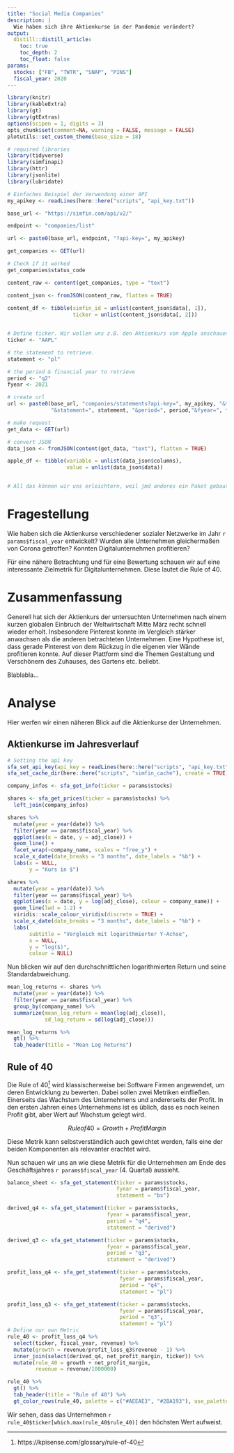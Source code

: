 ```yaml
---
title: "Social Media Companies"
description: | 
  Wie haben sich ihre Aktienkurse in der Pandemie verändert?
output:
  distill::distill_article:
    toc: true
    toc_depth: 2
    toc_float: false
params:
  stocks: ["FB", "TWTR", "SNAP", "PINS"]
  fiscal_year: 2020
---
```



```r
library(knitr)
library(kableExtra)
library(gt)
library(gtExtras)
options(scipen = 1, digits = 3)
opts_chunk$set(comment=NA, warning = FALSE, message = FALSE)
plotutils::set_custom_theme(base_size = 18)
```



```r
# required libraries
library(tidyverse)
library(simfinapi)
library(httr)
library(jsonlite)
library(lubridate)
```



```r
# Einfaches Beispiel der Verwendung einer API
my_apikey <- readLines(here::here("scripts", "api_key.txt"))

base_url <- "https://simfin.com/api/v2/"

endpoint <- "companies/list"

url <- paste0(base_url, endpoint, "?api-key=", my_apikey)

get_companies <- GET(url)

# Check if it worked
get_companies$status_code

content_raw <- content(get_companies, type = "text")

content_json <- fromJSON(content_raw, flatten = TRUE) 
  
content_df <- tibble(simfin_id = unlist(content_json$data[, 1]),
                     ticker = unlist(content_json$data[, 2]))


# Define ticker. Wir wollen uns z.B. den Aktienkurs von Apple anschauen.
ticker <- "AAPL"

# the statement to retrieve. 
statement <- "pl"

# the period & financial year to retrieve
period <- "q2"
fyear <- 2021

# create url
url <- paste0(base_url, "companies/statements?api-key=", my_apikey, "&ticker=", ticker, 
              "&statement=", statement, "&period=", period,"&fyear=", fyear)

# make request
get_data <- GET(url)

# convert JSON
data_json <- fromJSON(content(get_data, "text"), flatten = TRUE) 

apple_df <- tibble(variable = unlist(data_json$columns),
                   value = unlist(data_json$data))


# All das können wir uns erleichtern, weil jmd anderes ein Paket gebaut hat

```


# Fragestellung

Wie haben sich die Aktienkurse verschiedener sozialer Netzwerke im Jahr 
`r params$fiscal_year` entwickelt? Wurden alle Unternehmen gleichermaßen von 
Corona getroffen? Konnten Digitalunternehmen profitieren?

Für eine nähere Betrachtung und für eine Bewertung schauen wir auf eine 
interessante Zielmetrik für Digitalunternehmen. Diese lautet die Rule of 40. 

# Zusammenfassung

Generell hat sich der Aktienkurs der untersuchten Unternehmen nach einem
kurzen globalen Einbruch der Weltwirtschaft Mitte März recht schnell wieder
erholt. Insbesondere Pinterest konnte im Vergleich stärker anwachsen als die 
anderen betrachteten Unternehmen. Eine Hypothese ist, dass gerade Pinterest
von dem Rückzug in die eigenen vier Wände profitieren konnte. Auf dieser 
Plattform sind die Themen Gestaltung und Verschönern des Zuhauses, des Gartens
etc. beliebt.

Blablabla...


# Analyse

Hier werfen wir einen näheren Blick auf die Aktienkurse der Unternehmen.

## Aktienkurse im Jahresverlauf

```r
# Setting the api key
sfa_set_api_key(api_key = readLines(here::here("scripts", "api_key.txt")))
sfa_set_cache_dir(here::here("scripts", "simfin_cache"), create = TRUE)

company_infos <- sfa_get_info(ticker = params$stocks)

shares <- sfa_get_prices(ticker = params$stocks) %>% 
  left_join(company_infos)

shares %>% 
  mutate(year = year(date)) %>% 
  filter(year == params$fiscal_year) %>%
  ggplot(aes(x = date, y = adj_close)) +
  geom_line() +
  facet_wrap(~company_name, scales = "free_y") +
  scale_x_date(date_breaks = "3 months", date_labels = "%b") +
  labs(x = NULL,
       y = "Kurs in $") 

shares %>% 
  mutate(year = year(date)) %>% 
  filter(year == params$fiscal_year) %>%
  ggplot(aes(x = date, y = log(adj_close), colour = company_name)) +
  geom_line(lwd = 1.2) +
  viridis::scale_colour_viridis(discrete = TRUE) +
  scale_x_date(date_breaks = "3 months", date_labels = "%b") +
  labs(
       subtitle = "Vergleich mit logarithmierter Y-Achse",
       x = NULL,
       y = "log($)",
       colour = NULL) 

```


Nun blicken wir auf den durchschnittlichen logarithmierten Return und seine
Standardabweichung.

```r
mean_log_returns <- shares %>% 
  mutate(year = year(date)) %>% 
  filter(year == params$fiscal_year) %>% 
  group_by(company_name) %>% 
  summarize(mean_log_return = mean(log(adj_close)),
            sd_log_return = sd(log(adj_close)))

mean_log_returns %>% 
  gt() %>% 
  tab_header(title = "Mean Log Returns")
```


## Rule of 40

Die Rule of 40^[https://kpisense.com/glossary/rule-of-40] wird klassischerweise 
bei Software Firmen angewendet, um 
deren Entwicklung zu bewerten. Dabei sollen zwei Metriken
einfließen. Einerseits das Wachstum des Unternehmens und andererseits der
Profit. In den ersten Jahren eines Unternehmens ist es üblich, dass 
es noch keinen Profit gibt, aber Wert auf Wachstum gelegt wird. 

$$
Rule of 40 = Growth + Profit Margin
$$

Diese Metrik kann selbstverständlich auch gewichtet werden, falls eine der 
beiden Komponenten als relevanter erachtet wird. 

Nun schauen wir uns an wie diese Metrik für die Unternehmen am Ende des
Geschäftsjahres `r params$fiscal_year` (4. Quartal) aussieht. 


```r

balance_sheet <- sfa_get_statement(ticker = params$stocks,
                                   fyear = params$fiscal_year,
                                   statement = "bs")

derived_q4 <- sfa_get_statement(ticker = params$stocks,
                                fyear = params$fiscal_year,
                                period = "q4",
                                statement = "derived")

derived_q3 <- sfa_get_statement(ticker = params$stocks,
                                fyear = params$fiscal_year,
                                period = "q3",
                                statement = "derived")

profit_loss_q4 <- sfa_get_statement(ticker = params$stocks,
                                    fyear = params$fiscal_year,
                                    period = "q4",
                                    statement = "pl")

profit_loss_q3 <- sfa_get_statement(ticker = params$stocks,
                                    fyear = params$fiscal_year,
                                    period = "q3",
                                    statement = "pl")
# Define our own Metric
rule_40 <- profit_loss_q4 %>% 
  select(ticker, fiscal_year, revenue) %>%
  mutate(growth = revenue/profit_loss_q3$revenue - 1) %>% 
  inner_join(select(derived_q4, net_profit_margin, ticker)) %>% 
  mutate(rule_40 = growth + net_profit_margin,
         revenue = revenue/1000000)

rule_40 %>% 
  gt() %>% 
  tab_header(title = "Rule of 40") %>% 
  gt_color_rows(rule_40, palette = c("#AEEAE3", "#2BA193"), use_paletteer = FALSE)
```

Wir sehen, dass das Unternehmen `r rule_40$ticker[which.max(rule_40$rule_40)]`
den höchsten Wert aufweist. 





